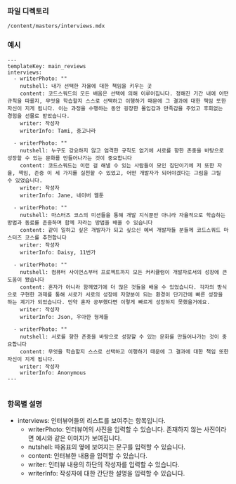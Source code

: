 ### 파일 디렉토리

`/content/masters/interviews.mdx`

### 예시

```
---
templateKey: main_reviews
interviews:
  - writerPhoto: ""
    nutshell: 내가 선택한 자율에 대한 책임을 키우는 곳
    content: 코드스쿼드의 모든 배움은 선택에 의해 이루어집니다. 정해진 기간 내에 어떤 규칙을 따를지, 무엇을 학습할지 스스로 선택하고 이행하기 때문에 그 결과에 대한 책임 또한 자신이 지게 됩니다. 이는 과정을 수행하는 동안 굉장한 몰입감과 만족감을 주었고 후회없는 경험을 선물로 받았습니다.
    writer: 작성자
    writerInfo: Tami, 중고나라

  - writerPhoto: ""
    nutshell: 누구도 강요하지 않고 엄격한 규칙도 없기에 서로를 향한 존중을 바탕으로 성장할 수 있는 문화를 만들어나가는 것이 중요합니다
    content: 코드스쿼드는 이런 걸 해낼 수 있는 사람들이 모인 집단이기에 저 또한 자율, 책임, 존중 이 세 가지를 실천할 수 있었고, 어떤 개발자가 되어야겠다는 그림을 그릴 수 있었습니다.
    writer: 작성자
    writerInfo: Jane, 네이버 웹툰

  - writerPhoto: ""
    nutshell: 마스터즈 코스의 미션들을 통해 개발 지식뿐만 아니라 자율적으로 학습하는 방법과 동료를 존중하며 함께 자라는 방법을 배울 수 있습니다
    content: 같이 일하고 싶은 개발자가 되고 싶으신 예비 개발자들 분들께 코드스쿼드 마스터즈 코스를 추천합니다
    writer: 작성자
    writerInfo: Daisy, 11번가

  - writerPhoto: ""
    nutshell: 컴퓨터 사이언스부터 프로젝트까지 모든 커리큘럼이 개발자로서의 성장에 큰 도움이 됐습니다
    content: 혼자가 아니라 함께였기에 더 많은 것들을 배울 수 있었습니다. 각자의 방식으로 구현한 과제를 통해 서로가 서로의 성장에 자양분이 되는 환경이 단기간에 빠른 성장을 하는 계기가 되었습니다. 만약 혼자 공부했다면 이렇게 빠르게 성장하지 못했을거에요.
    writer: 작성자
    writerInfo: Json, 우아한 형제들

  - writerPhoto: ""
    nutshell: 서로를 향한 존중을 바탕으로 성장할 수 있는 문화를 만들어나가는 것이 중요합니다
    content: 무엇을 학습할지 스스로 선택하고 이행하기 때문에 그 결과에 대한 책임 또한 자신이 지게 됩니다.
    writer: 작성자
    writerInfo: Anonymous
---


```

### 항목별 설명

- interviews: 인터뷰어들의 리스트를 보여주는 항목입니다.
  - writerPhoto: 인터뷰어의 사진을 입력할 수 있습니다. 존재하지 않는 사진이라면 예시와 같은 이미지가 보여집니다.
  - nutshell: 따옴표의 옆에 보여지는 문구를 입력할 수 있습니다.
  - content: 인터뷰한 내용을 입력할 수 있습니다.
  - writer: 인터뷰 내용의 하단의 작성자를 입력할 수 있습니다.
  - writerInfo: 작성자에 대한 간단한 설명을 입력할 수 있습니다.
